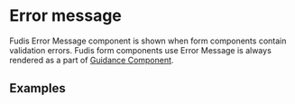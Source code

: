 
<Meta title="Components/Form/Error Messages/Error Message" />

# Error message

Fudis Error Message component is shown when form components contain validation errors. Fudis form components use 
Error Message is always rendered as a part of [Guidance Component](/docs/components-guidance). 

## Examples

<Canvas of={ErrorMessageStories.ErrorMessageExample}></Canvas>
